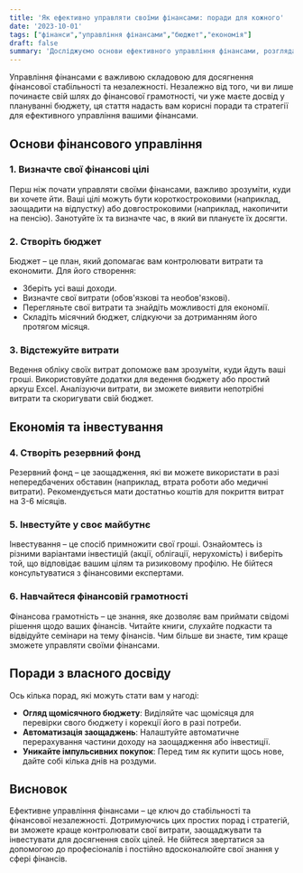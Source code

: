 ```yaml
---
title: 'Як ефективно управляти своїми фінансами: поради для кожного'
date: '2023-10-01'
tags: ["фінанси","управління фінансами","бюджет","економія"]
draft: false
summary: 'Досліджуємо основи ефективного управління фінансами, розглядаємо практичні поради та стратегії для покращення фінансового стану.'
---
```


Управління фінансами є важливою складовою для досягнення фінансової стабільності та незалежності. Незалежно від того, чи ви лише починаєте свій шлях до фінансової грамотності, чи уже маєте досвід у плануванні бюджету, ця стаття надасть вам корисні поради та стратегії для ефективного управління вашими фінансами.

## Основи фінансового управління

### 1. Визначте свої фінансові цілі
Перш ніж почати управляти своїми фінансами, важливо зрозуміти, куди ви хочете йти. Ваші цілі можуть бути короткостроковими (наприклад, заощадити на відпустку) або довгостроковими (наприклад, накопичити на пенсію). Занотуйте їх та визначте час, в який ви плануєте їх досягти.

### 2. Створіть бюджет
Бюджет – це план, який допомагає вам контролювати витрати та економити. Для його створення:
- Зберіть усі ваші доходи.
- Визначте свої витрати (обов'язкові та необов'язкові).
- Перегляньте свої витрати та знайдіть можливості для економії.
- Складіть місячний бюджет, слідкуючи за дотриманням його протягом місяця.

### 3. Відстежуйте витрати
Ведення обліку своїх витрат допоможе вам зрозуміти, куди йдуть ваші гроші. Використовуйте додатки для ведення бюджету або простий аркуш Excel. Аналізуючи витрати, ви зможете виявити непотрібні витрати та скоригувати свій бюджет.

## Економія та інвестування

### 4. Створіть резервний фонд
Резервний фонд – це заощадження, які ви можете використати в разі непередбачених обставин (наприклад, втрата роботи або медичні витрати). Рекомендується мати достатньо коштів для покриття витрат на 3-6 місяців.

### 5. Інвестуйте у своє майбутнє
Інвестування – це спосіб примножити свої гроші. Ознайомтесь із різними варіантами інвестицій (акції, облігації, нерухомість) і виберіть той, що відповідає вашим цілям та ризиковому профілю. Не бійтеся консультуватися з фінансовими експертами.

### 6. Навчайтеся фінансовій грамотності
Фінансова грамотність – це знання, яке дозволяє вам приймати свідомі рішення щодо ваших фінансів. Читайте книги, слухайте подкасти та відвідуйте семінари на тему фінансів. Чим більше ви знаєте, тим краще зможете управляти своїми фінансами.

## Поради з власного досвіду
Ось кілька порад, які можуть стати вам у нагоді:
- **Огляд щомісячного бюджету**: Виділяйте час щомісяця для перевірки свого бюджету і корекції його в разі потреби.
- **Автоматизація заощаджень**: Налаштуйте автоматичне перерахування частини доходу на заощадження або інвестиції.
- **Уникайте імпульсивних покупок**: Перед тим як купити щось нове, дайте собі кілька днів на роздуми.

## Висновок
Ефективне управління фінансами – це ключ до стабільності та фінансової незалежності. Дотримуючись цих простих порад і стратегій, ви зможете краще контролювати свої витрати, заощаджувати та інвестувати для досягнення своїх цілей. Не бійтеся звертатися за допомогою до професіоналів і постійно вдосконалюйте свої знання у сфері фінансів.
    